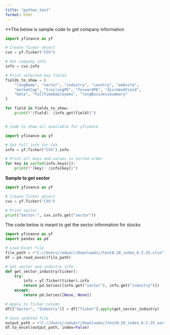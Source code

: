 ```yaml
---
title: "python_test"
format: html
---
```



**The below is sample code to get company information

```python

import yfinance as yf

# Create Ticker object
cvx = yf.Ticker("CVX")

# Get company info
info = cvx.info

# Print selected key fields
fields_to_show = [
    "longName", "sector", "industry", "country", "website",
    "marketCap", "trailingPE", "forwardPE", "dividendYield",
    "beta", "fullTimeEmployees", "longBusinessSummary"
]

for field in fields_to_show:
    print(f"{field}: {info.get(field)}")



```

```python
# code to show all available for yfinance

import yfinance as yf

# Get full info for CVX
info = yf.Ticker("CVX").info

# Print all keys and values in sorted order
for key in sorted(info.keys()):
    print(f"{key}: {info[key]}")


```



**Sample to get sector**

```python
import yfinance as yf

# Create Ticker object
cvx = yf.Ticker("CVX")

# Print sector
print("Sector:", cvx.info.get("sector"))

```


The code below is meant to get the sector information for stocks

```python

import yfinance as yf
import pandas as pd

# Load Excel file
file_path = r"C://Users//eduar//Downloads//test8-20_index_6-2-25.xlsx"
df = pd.read_excel(file_path)

# Get sector and industry info
def get_sector_industry(ticker):
    try:
        info = yf.Ticker(ticker).info
        return pd.Series([info.get("sector"), info.get("industry")])
    except:
        return pd.Series([None, None])

# Apply to Ticker column
df[["Sector", "Industry"]] = df["Ticker"].apply(get_sector_industry)

# Save updated file
output_path = r"C://Users//eduar//Downloads//test8-20_index_6-2-25_sector_industry.xlsx"
df.to_excel(output_path, index=False)




```

